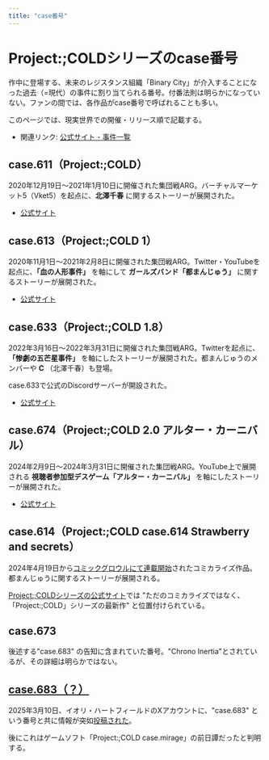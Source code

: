```yaml
---
title: "case番号"
---
```


# Project:;COLDシリーズのcase番号

作中に登場する、未来のレジスタンス組織「Binary City」が介入することになった過去（=現代）の事件に割り当てられる番号。付番法則は明らかになっていない。ファンの間では、各作品がcase番号で呼ばれることも多い。

このページでは、現実世界での開催・リリース順で記載する。

- 関連リンク: [公式サイト - 事件一覧](https://www.project-cold.net/case/)

## case.611（Project:;COLD）

2020年12月19日～2021年1月10日に開催された集団戦ARG。バーチャルマーケット5（Vket5）を起点に、**北澤千春** に関するストーリーが展開された。

- [公式サイト](https://www.project-cold.net/case/case-611/)

## case.613（Project:;COLD 1）

2020年11月1日～2021年2月8日に開催された集団戦ARG。Twitter・YouTubeを起点に、**「血の人形事件」** を軸にして **ガールズバンド「都まんじゅう」** に関するストーリーが展開された。

- [公式サイト](https://www.project-cold.net/case/case-613/)

## case.633（Project:;COLD 1.8）

2022年3月16日～2022年3月31日に開催された集団戦ARG。Twitterを起点に、**「惨劇の五芒星事件」** を軸にしたストーリーが展開された。都まんじゅうのメンバーや **C** （北澤千春）も登場。

case.633で公式のDiscordサーバーが開設された。

- [公式サイト](https://www.project-cold.net/case/case-633/)

## case.674（Project:;COLD 2.0 アルター・カーニバル）

2024年2月9日～2024年3月31日に開催された集団戦ARG。YouTube上で展開される **視聴者参加型デスゲーム「アルター・カーニバル」** を軸にしたストーリーが展開された。

- [公式サイト](https://www.project-cold.net/case/altarcarnival/)

## case.614（Project:;COLD case.614 Strawberry and secrets）

2024年4月19日から[コミックグロウルにて連載開始](https://comic-growl.com/episode/2550689798371182320)されたコミカライズ作品。都まんじゅうに関するストーリーが展開される。

[Project:;COLDシリーズの公式サイト](https://www.project-cold.net/news/post-24/)では "ただのコミカライズではなく、「Project:;COLD」シリーズの最新作" と位置付けられている。

## case.673

後述する"case.683" の告知に含まれていた番号。"Chrono Inertia"とされているが、その詳細は明らかではない。

## [case.683（？）](./cases/683/)

2025年3月10日、イオリ・ハートフィールドのXアカウントに、"case.683" という番号と共に情報が突如[投稿された](https://x.com/iori_heartfield/status/1899052613582160181)。

後にこれはゲームソフト「Project:;COLD case.mirage」の前日譚だったと判明する。